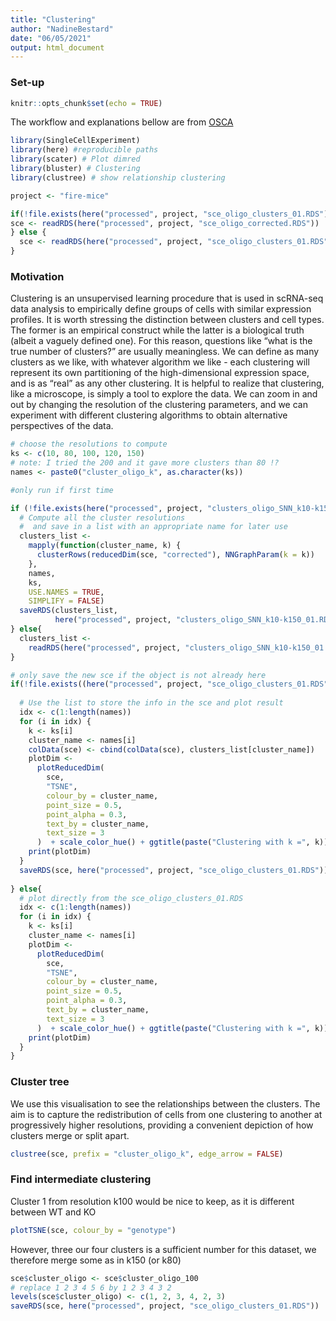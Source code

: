 ```yaml
---
title: "Clustering"
author: "NadineBestard"
date: "06/05/2021"
output: html_document
---
```

### Set-up


```r
knitr::opts_chunk$set(echo = TRUE)
```

The workflow and explanations bellow are from [OSCA](https://bioconductor.org/books/release/OSCA/dimensionality-reduction.html)

```r
library(SingleCellExperiment)
library(here) #reproducible paths
library(scater) # Plot dimred
library(bluster) # Clustering 
library(clustree) # show relationship clustering
```

```r
project <- "fire-mice"
```

```r
if(!file.exists(here("processed", project, "sce_oligo_clusters_01.RDS"))){
sce <- readRDS(here("processed", project, "sce_oligo_corrected.RDS"))
} else {
  sce <- readRDS(here("processed", project, "sce_oligo_clusters_01.RDS"))
}
```

### Motivation

Clustering is an unsupervised learning procedure that is used in scRNA-seq data analysis to empirically define groups of cells with similar expression profiles. It is worth stressing the distinction between clusters and cell types. The former is an empirical construct while the latter is a biological truth (albeit a vaguely defined one). For this reason, questions like “what is the true number of clusters?” are usually meaningless. We can define as many clusters as we like, with whatever algorithm we like - each clustering will represent its own partitioning of the high-dimensional expression space, and is as “real” as any other clustering.
It is helpful to realize that clustering, like a microscope, is simply a tool to explore the data. We can zoom in and out by changing the resolution of the clustering parameters, and we can experiment with different clustering algorithms to obtain alternative perspectives of the data.


```r
# choose the resolutions to compute
ks <- c(10, 80, 100, 120, 150)
# note: I tried the 200 and it gave more clusters than 80 !?
names <- paste0("cluster_oligo_k", as.character(ks))

#only run if first time

if (!file.exists(here("processed", project, "clusters_oligo_SNN_k10-k150.RDS"))) {
  # Compute all the cluster resolutions
  #  and save in a list with an appropriate name for later use
  clusters_list <-
    mapply(function(cluster_name, k) {
      clusterRows(reducedDim(sce, "corrected"), NNGraphParam(k = k))
    },
    names,
    ks,
    USE.NAMES = TRUE,
    SIMPLIFY = FALSE)
  saveRDS(clusters_list,
          here("processed", project, "clusters_oligo_SNN_k10-k150_01.RDS"))
} else{
  clusters_list <-
    readRDS(here("processed", project, "clusters_oligo_SNN_k10-k150_01.RDS"))
}

# only save the new sce if the object is not already here
if(!file.exists((here("processed", project, "sce_oligo_clusters_01.RDS")))){
  
  # Use the list to store the info in the sce and plot result
  idx <- c(1:length(names))
  for (i in idx) {
    k <- ks[i]
    cluster_name <- names[i]
    colData(sce) <- cbind(colData(sce), clusters_list[cluster_name])
    plotDim <-
      plotReducedDim(
        sce,
        "TSNE",
        colour_by = cluster_name,
        point_size = 0.5,
        point_alpha = 0.3,
        text_by = cluster_name,
        text_size = 3
      )  + scale_color_hue() + ggtitle(paste("Clustering with k =", k))
    print(plotDim)
  }
  saveRDS(sce, here("processed", project, "sce_oligo_clusters_01.RDS"))
  
} else{
  # plot directly from the sce_oligo_clusters_01.RDS
  idx <- c(1:length(names))
  for (i in idx) {
    k <- ks[i]
    cluster_name <- names[i]
    plotDim <-
      plotReducedDim(
        sce,
        "TSNE",
        colour_by = cluster_name,
        point_size = 0.5,
        point_alpha = 0.3,
        text_by = cluster_name,
        text_size = 3
      )  + scale_color_hue() + ggtitle(paste("Clustering with k =", k))
    print(plotDim)
  }
}
```

### Cluster tree
We use this visualisation to see the relationships between the clusters. The aim is to capture the redistribution of cells from one clustering to another at progressively higher resolutions, providing a convenient depiction of how clusters merge or split apart. 
```r
clustree(sce, prefix = "cluster_oligo_k", edge_arrow = FALSE)
```

### Find intermediate clustering 

Cluster 1 from resolution k100 would be nice to keep, as it is different between WT and KO

```r
plotTSNE(sce, colour_by = "genotype")
```

However, three our four clusters is a sufficient number for this dataset, we therefore merge some as in k150 (or k80)

```r
sce$cluster_oligo <- sce$cluster_oligo_100
# replace 1 2 3 4 5 6 by 1 2 3 4 3 2
levels(sce$cluster_oligo) <- c(1, 2, 3, 4, 2, 3)
saveRDS(sce, here("processed", project, "sce_oligo_clusters_01.RDS"))
```

